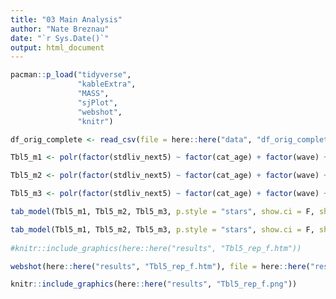 ```yaml
---
title: "03 Main Analysis"
author: "Nate Breznau"
date: "`r Sys.Date()`"
output: html_document
---
```



```r
pacman::p_load("tidyverse",
               "kableExtra",
               "MASS",
               "sjPlot",
               "webshot",
               "knitr")
```


```r
df_orig_complete <- read_csv(file = here::here("data", "df_orig_complete.csv"))
```



```r
Tbl5_m1 <- polr(factor(stdliv_next5) ~ factor(cat_age) + factor(wave) + factor(cat_age)*factor(wave), data = df_orig_complete, Hess = T)

Tbl5_m2 <- polr(factor(stdliv_next5) ~ factor(cat_age) + factor(wave) + factor(cat_age)*factor(wave) + female + factor(education) + factor(EGP6) + factor(income), data = df_orig_complete, Hess = T)

Tbl5_m3 <- polr(factor(stdliv_next5) ~ factor(cat_age) + factor(wave) + factor(cat_age)*factor(wave) + female + factor(education) + factor(EGP6) + factor(income) + pensions + unemployed + car_owner + factor(cntry), data = df_orig_complete, Hess = T)

tab_model(Tbl5_m1, Tbl5_m2, Tbl5_m3, p.style = "stars", show.ci = F, show.loglik = T,  pred.labels = c("k1","k2","k3","k4","Age 30-44","Age 44-59","Age >60","Year 2007","Age 30-44*year'07", "Age 44-59*year'07", "Age >60*year'07", "Female", "Educ mid", "Educ high" ,"EGP: routine non-man", "EGP: Self", "EGP: Skilled", "EGP: Unskilled", "EGP: Farmers", "EGP: Never had a job", "Income mid", "Income high","Income missing", "Pensions and benefits","Unemployed", "Car","bulgaria", "czech", "estonia", "hungary","latvia", "lithuania", "moldova","poland", "romania", "russia","slovakia", "ukraine"), file = here::here("results", "Tbl5_rep_f.doc"))

tab_model(Tbl5_m1, Tbl5_m2, Tbl5_m3, p.style = "stars", show.ci = F, show.loglik = T,  pred.labels = c("k1","k2","k3","k4","Age 30-44","Age 44-59","Age >60","Year 2007","Age 30-44*year'07", "Age 44-59*year'07", "Age >60*year'07", "Female", "Educ mid", "Educ high" ,"EGP: routine non-man", "EGP: Self", "EGP: Skilled", "EGP: Unskilled", "EGP: Farmers", "EGP: Never had a job", "Income mid", "Income high","Income missing", "Pensions and benefits","Unemployed", "Car","bulgaria", "czech", "estonia", "hungary","latvia", "lithuania", "moldova","poland", "romania", "russia","slovakia", "ukraine"), file = here::here("results", "Tbl5_rep_f.htm"))
          
#knitr::include_graphics(here::here("results", "Tbl5_rep_f.htm"))

webshot(here::here("results", "Tbl5_rep_f.htm"), file = here::here("results", "Tbl5_rep_f.png"))

knitr::include_graphics(here::here("results", "Tbl5_rep_f.png"))
```

